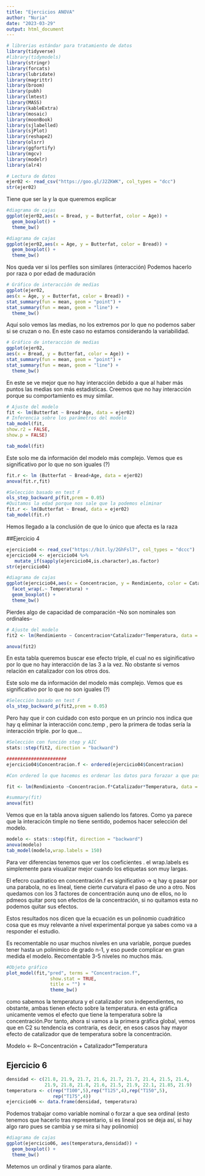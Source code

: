 ---
title: "Ejercicios ANOVA"
author: "Nuria"
date: "2023-03-29"
output: html_document
---


```{r librerias,echo=TRUE,error=FALSE,warning=FALSE,message=FALSE}
# librerias estándar para tratamiento de datos
library(tidyverse)
#library(tidymodels)
library(stringr)
library(forcats)
library(lubridate)
library(magrittr)
library(broom)
library(pubh)
library(lmtest)
library(MASS)
library(kableExtra)
library(mosaic)
library(moonBook)
library(sjlabelled)
library(sjPlot)
library(reshape2)
library(olsrr)
library(ggfortify)
library(mgcv)
library(modelr)
library(alr4)
```

```{r setup, include=FALSE}
# Lectura de datos
ejer02 <- read_csv("https://goo.gl/J2ZKWK", col_types = "dcc")
str(ejer02)
```
Tiene que ser la y la que queremos explicar

```{r}
#diagrama de cajas
ggplot(ejer02,aes(x = Bread, y = Butterfat, color = Age)) + 
  geom_boxplot() +
  theme_bw()
```

```{r}
#diagrama de cajas
ggplot(ejer02,aes(x = Age, y = Butterfat, color = Bread)) + 
  geom_boxplot() +
  theme_bw()
```
Nos queda ver si los perfiles son similares (interacción) Podemos hacerlo por raza o por edad de maduración 

```{r}
# Gráfico de interacción de medias
ggplot(ejer02,
aes(x = Age, y = Butterfat, color = Bread)) +
stat_summary(fun = mean, geom = "point") +
stat_summary(fun = mean, geom = "line") + 
  theme_bw()
```
Aquí solo vemos las medias, no los extremos por lo que no podemos saber si se cruzan o no. En este caso no estamos considerando la variabilidad. 

```{r}
# Gráfico de interacción de medias
ggplot(ejer02,
aes(x = Bread, y = Butterfat, color = Age)) +
stat_summary(fun = mean, geom = "point") +
stat_summary(fun = mean, geom = "line") + 
  theme_bw()
```
En este se ve mejor que no hay interacción debido a que al haber más puntos las medias son más estadisticas. Creemos que no hay interacción porque su comportamiento es muy similar. 

```{r}
# Ajuste del modelo
fit <- lm(Butterfat ~ Bread*Age, data = ejer02)
# Inferencia sobre los parámetros del modelo
tab_model(fit,
show.r2 = FALSE,
show.p = FALSE)

tab_model(fit)
```
Este solo me da información del modelo más complejo. Vemos que es significativo por lo que no son iguales (?)

```{r}
fit.r <- lm (Butterfat ~ Bread+Age, data = ejer02)
anova(fit.r,fit)
```
```{r}
#Selección basado en test F
ols_step_backward_p(fit,prem = 0.05)
#Quitamos la edad porque nos sale que la podemos eliminar
fit.r <- lm(Butterfat ~ Bread, data = ejer02)
tab_model(fit.r)
```

Hemos llegado a la conclusión de que lo único que afecta es la raza

##Ejercicio 4 

```{r}
ejercicio04 <- read_csv("https://bit.ly/2GhFsl7", col_types = "dccc")
ejercicio04 <- ejercicio04 %>% 
   mutate_if(sapply(ejercicio04,is.character),as.factor)
str(ejercicio04)
```


```{r}
#diagrama de cajas
ggplot(ejercicio04,aes(x = Concentracion, y = Rendimiento, color = Catalizador)) + 
  facet_wrap(.~ Temperatura) +
  geom_boxplot() +
  theme_bw()
```
Pierdes algo de capacidad de comparación 
--No son nominales son ordinales--
```{r}
# Ajuste del modelo
fit2 <- lm(Rendimiento ~ Concentracion*Catalizador*Temperatura, data = ejercicio04)

anova(fit2)
```
En esta tabla queremos buscar ese efecto triple, el cual no es siginificativo por lo que no hay interacción de las 3 a la vez. 
No obstante si vemos relación en catalizador con los otros dos. 


Este solo me da información del modelo más complejo. Vemos que es significativo por lo que no son iguales (?)

```{r}
#Selección basado en test F
ols_step_backward_p(fit2,prem = 0.05)
```

Pero hay que ir con cuidado con esto porque en un princio nos indica que hay q eliminar la interacción conc.temp , pero la primera de todas sería la interacción triple. por lo que...

```{r}
#Selección con función step y AIC 
stats::step(fit2, direction = "backward")

######################
ejercicio04$Concentracion.f <- ordered(ejercicio04$Concentracion)

#Con ordered lo que hacemos es ordenar los datos para forazar a que pasen de uno a otro de forma "ordenada" 

fit <- lm(Rendimiento ~Concentracion.f*Catalizador*Temperatura, data = ejercicio04)

#summary(fit)
anova(fit)
```

Vemos que en la tabla anova siguen saliendo los fatores. Como ya parece que la interacicón timple no tiene sentido, podemos hacer selección del modelo. 

```{r}
modelo <- stats::step(fit, direction = "backward")
anova(modelo)
tab_model(modelo,wrap.labels = 150)
```
Para ver diferencias tenemos que ver los coeficientes . el wrap.labels es simplemente para visualizar mejor cuando los etiquetas son muy largas. 

El efecro cuadratico en concentración.f es significativo ->  q hay q pasar por una parabola, no es lineal, tiene cierte curvatura el paso de uno a otro. Nos quedamos con los 3 factores de concentración aunq uno de ellos, no lo pdmeos quitar porq son efectos de la concentración, si no quitamos esta no podemos quitar sus efectos. 

Estos resultados nos dicen que la ecuación es un polinomio cuadrático cosa que es muy relevante a nivel experimental porque ya sabes como va a responder el estudio. 

Es recomentable no usar muchos niveles en una variable, porque puedes tener hasta un polinimico de grado n-1, y eso puede complicar en gran medida el modelo. Recomentable 3-5 niveles no muchos más. 

```{r}
#Objeto gráfico 
plot_model(fit,"pred", terms = "Concentracion.f", 
                show.stat = TRUE,
                title = "") + 
                theme_bw()
```
como sabemos la temperatura y el catalizador son independientes, no obstante, ambas tienen efecto sobre la temperatura. en esta gráfica unicamente vemos el efecto que tiene la temperatura sobre la concentración.Por tanto, ahora si vamos a la primera gráfica global, vemos que en C2 su tendencia es contraria, es decir, en esos casos hay mayor efecto de catalizador que de temperatura sobre la concentración. 

Modelo <- R~Concentración + Catalizador*Temperatura 

## Ejercicio 6 

```{r}
densidad <- c(21.8, 21.9, 21.7, 21.6, 21.7, 21.7, 21.4, 21.5, 21.4,
              21.9, 21.8, 21.8, 21.6, 21.5, 21.9, 22.1, 21.85, 21.9)
temperatura <- c(rep("T100",5),rep("T125",4),rep("T150",5),
                 rep("T175",4))
ejercicio06 <- data.frame(densidad, temperatura)
```

Podemos trabajar como variable nominal o forzar a que sea ordinal (esto tenemos que hacerlo tras representario, si es lineal pos se deja así, si hay algo raro pues se cambia y se mira si hay polinomio)

```{r}
#diagrama de cajas
ggplot(ejercicio06, aes(temperatura,densidad)) + 
  geom_boxplot() +
  theme_bw()
```

Metemos un ordinal y tiramos para alante. 




